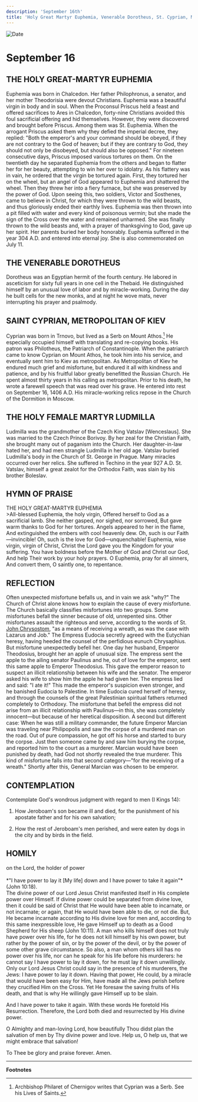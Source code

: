 ```yaml
---
description: 'September 16th'
title: 'Holy Great Martyr Euphemia, Venerable Dorotheus, St. Cyprian, Metropolitan of Kiev, Holy Martyr Ludmilla'
---
```


<CustomPaginator />
<RunningHead />

<Image src="/title-imprint.png" height={68} width={50} alt="Date" className="title-imprint"/>

# <div id="date">September <Image className="four-dot" src="/four-dot.png" height={15} width={15} alt="" />16</div>

## THE HOLY GREAT-MARTYR EUPHEMIA

Euphemia was born in Chalcedon. Her father Philophronus, a senator, and her mother Theodorisia were devout Christians. Euphemia was a beautiful virgin in body and in soul. When the Proconsul Priscus held a feast and offered sacrifices to Ares in Chalcedon, forty-nine Christians avoided this foul sacrificial offering and hid themselves. However, they were discovered and brought before Priscus. Among them was St. Euphemia. When the arrogant Priscus asked them why they defied the imperial decree, they replied: "Both the emperor's and your command should be obeyed, if they are not contrary to the God of heaven; but if they are contrary to God, they should not only be disobeyed, but should also be opposed." For nineteen consecutive days, Priscus imposed various tortures on them. On the twentieth day he separated Euphemia from the others and began to flatter her for her beauty, attempting to win her over to idolatry. As his flattery was in vain, he ordered that the virgin be tortured again. First, they tortured her on the wheel, but an angel of God appeared to Euphemia and shattered the wheel. Then they threw her into a fiery furnace, but she was preserved by the power of God. Upon seeing this, two soldiers, Victor and Sosthenes, came to believe in Christ, for which they were thrown to the wild beasts, and thus gloriously ended their earthly lives. Euphemia was then thrown into a pit filled with water and every kind of poisonous vermin; but she made the sign of the Cross over the water and remained unharmed. She was finally thrown to the wild beasts and, with a prayer of thanksgiving to God, gave up her spirit. Her parents buried her body honorably. Euphemia suffered in the year 304 A.D. and entered into eternal joy. She is also commemorated on July 11.

## THE VENERABLE DOROTHEUS

Dorotheus was an Egyptian hermit of the fourth century. He labored in asceticism for sixty full years in one cell in the Thebaid. He distinguished himself by an unusual love of labor and by miracle-working. During the day he built cells for the new monks, and at night he wove mats, never interrupting his prayer and psalmody.

## SAINT CYPRIAN, METROPOLITAN OF KIEV

Cyprian was born in Trnovo, but lived as a Serb on Mount Athos.[^1] He especially occupied himself with translating and re-copying books. His patron was Philotheus, the Patriarch of Constantinople. When the patriarch came to know Cyprian on Mount Athos, he took him into his service, and eventually sent him to Kiev as metropolitan. As Metropolitan of Kiev he endured much grief and misfortune, but endured it all with kindness and patience, and by his fruitful labor greatly benefitted the Russian Church. He spent almost thirty years in his calling as metropolitan. Prior to his death, he wrote a farewell speech that was read over his grave. He entered into rest on September 16, 1406 A.D. His miracle-working relics repose in the Church of the Dormition in Moscow.

## THE HOLY FEMALE MARTYR LUDMILLA

Ludmilla was the grandmother of the Czech King Vatslav [Wenceslaus]. She was married to the Czech Prince Borivoy. By her zeal for the Christian Faith, she brought many out of paganism into the Church. Her daughter-in-law hated her, and had men strangle Ludmilla in her old age. Vatslav buried Ludmilla's body in the Church of St. George in Prague. Many miracles occurred over her relics. She suffered in Techino in the year 927 A.D. St. Vatslav, himself a great zealot for the Orthodox Faith, was slain by his brother Boleslav.


## HYMN OF PRAISE
<div style={{textAlign:'center', color:'crimson', fontWeight:'bold'}}>
THE HOLY GREAT-MARTYR EUPHEMIA
</div>
>All-blessed Euphemia, the holy virgin,  
Offered herself to God as a sacrificial lamb.  
She neither gasped, nor sighed, nor sorrowed,  
But gave warm thanks to God for her tortures.  
Angels appeared to her in the flame,  
And extinguished the embers with cool heavenly dew.  
Oh, such is our Faith—invincible!  
Oh, such is the love for God—unquenchable!  
Euphemia, wise virgin, virgin of Christ,   
Christ the Lord gave you the Kingdom for your suffering.  
You have boldness before the Mother of God and Christ our God,  
And help Their work by your holy prayers.  
O Euphemia, pray for all sinners,  
And convert them, O saintly one, to repentance.  


## REFLECTION

Often unexpected misfortune befalls us, and in vain we ask "why?" The Church of Christ alone knows how to explain the cause of every misfortune. The Church basically classifies misfortunes into two groups. Some misfortunes befall the sinner because of old, unrepented sins. Other misfortunes assault the righteous and serve, according to the words of St. [John Chrysostom](/november/13th), "as a means of receiving a wreath, as was the case with Lazarus and Job." The Empress Eudocia secretly agreed with the Eutychian heresy, having heeded the counsel of the perfidious eunuch Chrysaphius. But misfortune unexpectedly befell her. One day her husband, Emperor Theodosius, brought her an apple of unusual size. The empress sent the apple to the ailing senator Paulinus and he, out of love for the emperor, sent this same apple to Emperor Theodosius. This gave the emperor reason to suspect an illicit relationship between his wife and the senator. The emperor asked his wife to show him the apple he had given her. The empress lied and said: "I ate it!" This made the emperor's suspicion even stronger, and he banished Eudocia to Palestine. In time Eudocia cured herself of heresy, and through the counsels of the great Palestinian spiritual fathers returned completely to Orthodoxy. The misfortune that befell the empress did not arise from an illicit relationship with Paulinus—in this, she was completely innocent—but because of her heretical disposition. A second but different case: When he was still a military commander, the future Emperor Marcian was traveling near Philipopolis and saw the corpse of a murdered man on the road. Out of pure compassion, he got off his horse and started to bury the corpse. Just then someone came by and saw him burying the corpse, and reported him to the court as a murderer. Marcian would have been punished by death, had God not shortly revealed the true murderer. This kind of misfortune falls into that second category—"for the receiving of a wreath." Shortly after this, General Marcian was chosen to be emperor.


## CONTEMPLATION

Contemplate God's wondrous judgment with regard to men (I Kings 14):

1. How Jeroboam's son became ill and died, for the punishment of his apostate father and for his own salvation;

2. How the rest of Jeroboam's men perished, and were eaten by dogs in the city and by birds in the field.


## HOMILY
<div style={{textAlign:'center', color:'crimson', fontWeight:'bold'}}>
on the Lord, the holder of power
</div>
<br />
<div style={{textAlign:'right'}}>
*"I have power to lay it [My life] down and I have power to take it again"* (John 10:18).
</div>
The divine power of our Lord Jesus Christ manifested itself in His complete power over Himself. If divine power could be separated from divine love, then it could be said of Christ that He would have been able to incarnate, or not incarnate; or again, that He would have been able to die, or not die. But, He became incarnate according to His divine love for men and, according to this same inexpressible love, He gave Himself up to death as a Good Shepherd for His sheep (John 10:11). A man who kills himself does not truly have power over his life, for he does not kill himself by his own power, but rather by the power of sin, or by the power of the devil, or by the power of some other grave circumstance. So also, a man whom others kill has no power over his life, nor can he speak for his life before his murderers: he cannot say I have power to lay it down, for he must lay it down unwillingly. Only our Lord Jesus Christ could say in the presence of his murderers, the Jews: I have power to lay it down. Having that power, He could, by a miracle that would have been easy for Him, have made all the Jews perish before they crucified Him on the Cross. Yet He foresaw the saving fruits of His death, and that is why He willingly gave Himself up to be slain.

And I have power to take it again. With these words He foretold His Resurrection. Therefore, the Lord both died and resurrected by His divine power.

O Almighty and man-loving Lord, how beautifully Thou didst plan the salvation of men by Thy divine power and love. Help us, O help us, that we might embrace that salvation!

To Thee be glory and praise forever. Amen.

---
**Footnotes**

[^1]: Archbishop Philaret of Chernigov writes that Cyprian was a Serb.  See his Lives of Saints.